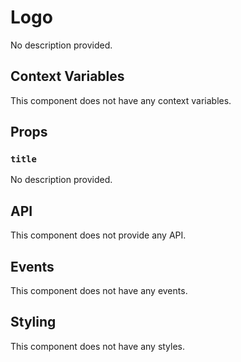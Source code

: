 # Logo

No description provided.

## Context Variables

This component does not have any context variables.

## Props

### `title`

No description provided.

## API

This component does not provide any API.

## Events

This component does not have any events.

## Styling

This component does not have any styles.

